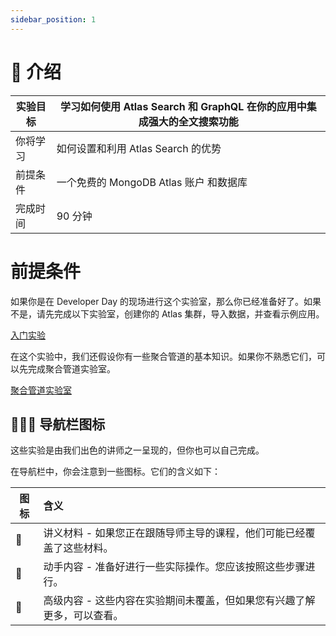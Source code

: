 ```yaml
---
sidebar_position: 1
---
```


# 📘 介绍

|实验目标|学习如何使用 Atlas Search 和 GraphQL 在你的应用中集成强大的全文搜索功能|
|-|-|
|你将学习|如何设置和利用 Atlas Search 的优势|
|前提条件|一个免费的 <Link to="http://mongodb.com/try">MongoDB Atlas 账户</Link> 和数据库|
|完成时间|90 分钟|

# 前提条件

如果你是在 Developer Day 的现场进行这个实验室，那么你已经准备好了。如果不是，请先完成以下实验室，创建你的 Atlas 集群，导入数据，并查看示例应用。

[入门实验](https://mongodb-developer.github.io/intro-lab-cn)

在这个实验中，我们还假设你有一些聚合管道的基本知识。如果你不熟悉它们，可以先完成聚合管道实验室。

[聚合管道实验室](https://mongodb-developer.github.io/aggregation-pipeline-lab-cn/)

## 📘👐🦸 导航栏图标

这些实验是由我们出色的讲师之一呈现的，但你也可以自己完成。

在导航栏中，你会注意到一些图标。它们的含义如下：

|图标|含义|
|-|:-|
|📘|讲义材料 - 如果您正在跟随导师主导的课程，他们可能已经覆盖了这些材料。|
|👐|动手内容 - 准备好进行一些实际操作。您应该按照这些步骤进行。|
|🦸|高级内容 - 这些内容在实验期间未覆盖，但如果您有兴趣了解更多，可以查看。|
